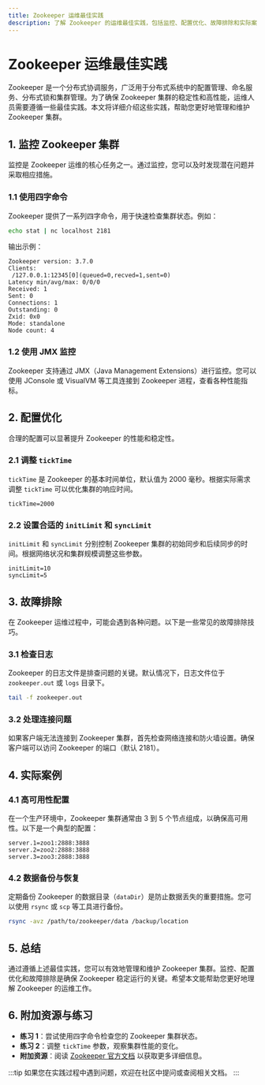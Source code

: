 ```yaml
---
title: Zookeeper 运维最佳实践
description: 了解 Zookeeper 的运维最佳实践，包括监控、配置优化、故障排除和实际案例。本文适合初学者，帮助您掌握 Zookeeper 的核心运维技巧。
---
```


# Zookeeper 运维最佳实践

Zookeeper 是一个分布式协调服务，广泛用于分布式系统中的配置管理、命名服务、分布式锁和集群管理。为了确保 Zookeeper 集群的稳定性和高性能，运维人员需要遵循一些最佳实践。本文将详细介绍这些实践，帮助您更好地管理和维护 Zookeeper 集群。

## 1. 监控 Zookeeper 集群

监控是 Zookeeper 运维的核心任务之一。通过监控，您可以及时发现潜在问题并采取相应措施。

### 1.1 使用四字命令

Zookeeper 提供了一系列四字命令，用于快速检查集群状态。例如：

```bash
echo stat | nc localhost 2181
```

输出示例：

```
Zookeeper version: 3.7.0
Clients:
 /127.0.0.1:12345[0](queued=0,recved=1,sent=0)
Latency min/avg/max: 0/0/0
Received: 1
Sent: 0
Connections: 1
Outstanding: 0
Zxid: 0x0
Mode: standalone
Node count: 4
```

### 1.2 使用 JMX 监控

Zookeeper 支持通过 JMX（Java Management Extensions）进行监控。您可以使用 JConsole 或 VisualVM 等工具连接到 Zookeeper 进程，查看各种性能指标。

## 2. 配置优化

合理的配置可以显著提升 Zookeeper 的性能和稳定性。

### 2.1 调整 `tickTime`

`tickTime` 是 Zookeeper 的基本时间单位，默认值为 2000 毫秒。根据实际需求调整 `tickTime` 可以优化集群的响应时间。

```properties
tickTime=2000
```

### 2.2 设置合适的 `initLimit` 和 `syncLimit`

`initLimit` 和 `syncLimit` 分别控制 Zookeeper 集群的初始同步和后续同步的时间。根据网络状况和集群规模调整这些参数。

```properties
initLimit=10
syncLimit=5
```

## 3. 故障排除

在 Zookeeper 运维过程中，可能会遇到各种问题。以下是一些常见的故障排除技巧。

### 3.1 检查日志

Zookeeper 的日志文件是排查问题的关键。默认情况下，日志文件位于 `zookeeper.out` 或 `logs` 目录下。

```bash
tail -f zookeeper.out
```

### 3.2 处理连接问题

如果客户端无法连接到 Zookeeper 集群，首先检查网络连接和防火墙设置。确保客户端可以访问 Zookeeper 的端口（默认 2181）。

## 4. 实际案例

### 4.1 高可用性配置

在一个生产环境中，Zookeeper 集群通常由 3 到 5 个节点组成，以确保高可用性。以下是一个典型的配置：

```properties
server.1=zoo1:2888:3888
server.2=zoo2:2888:3888
server.3=zoo3:2888:3888
```

### 4.2 数据备份与恢复

定期备份 Zookeeper 的数据目录（`dataDir`）是防止数据丢失的重要措施。您可以使用 `rsync` 或 `scp` 等工具进行备份。

```bash
rsync -avz /path/to/zookeeper/data /backup/location
```

## 5. 总结

通过遵循上述最佳实践，您可以有效地管理和维护 Zookeeper 集群。监控、配置优化和故障排除是确保 Zookeeper 稳定运行的关键。希望本文能帮助您更好地理解 Zookeeper 的运维工作。

## 6. 附加资源与练习

- **练习 1**：尝试使用四字命令检查您的 Zookeeper 集群状态。
- **练习 2**：调整 `tickTime` 参数，观察集群性能的变化。
- **附加资源**：阅读 [Zookeeper 官方文档](https://zookeeper.apache.org/doc/current/) 以获取更多详细信息。

:::tip
如果您在实践过程中遇到问题，欢迎在社区中提问或查阅相关文档。
:::